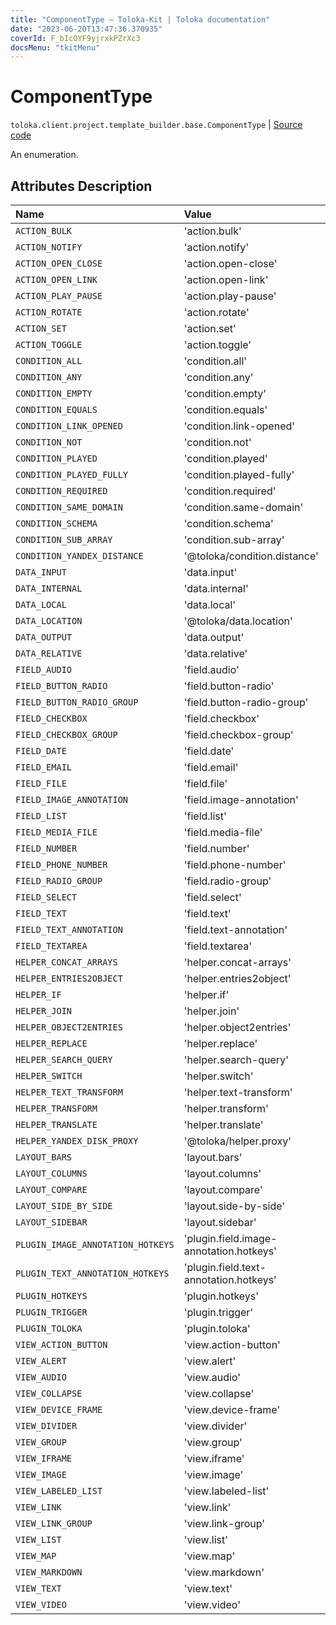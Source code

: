 ```yaml
---
title: "ComponentType — Toloka-Kit | Toloka documentation"
date: "2023-06-20T13:47:36.370935"
coverId: F_bIcOYF9yjrxkPZrXc3
docsMenu: "tkitMenu"
---
```


# ComponentType

`toloka.client.project.template_builder.base.ComponentType` | [Source code](https://github.com/Toloka/toloka-kit/blob/v1.2.0/src/client/project/template_builder/base.py#L24)

An enumeration.

## Attributes Description

| Name | Value | Description |
| :------| :-----------| :----------|
`ACTION_BULK`|'action.bulk'|
`ACTION_NOTIFY`|'action.notify'|
`ACTION_OPEN_CLOSE`|'action.open-close'|
`ACTION_OPEN_LINK`|'action.open-link'|
`ACTION_PLAY_PAUSE`|'action.play-pause'|
`ACTION_ROTATE`|'action.rotate'|
`ACTION_SET`|'action.set'|
`ACTION_TOGGLE`|'action.toggle'|
`CONDITION_ALL`|'condition.all'|
`CONDITION_ANY`|'condition.any'|
`CONDITION_EMPTY`|'condition.empty'|
`CONDITION_EQUALS`|'condition.equals'|
`CONDITION_LINK_OPENED`|'condition.link-opened'|
`CONDITION_NOT`|'condition.not'|
`CONDITION_PLAYED`|'condition.played'|
`CONDITION_PLAYED_FULLY`|'condition.played-fully'|
`CONDITION_REQUIRED`|'condition.required'|
`CONDITION_SAME_DOMAIN`|'condition.same-domain'|
`CONDITION_SCHEMA`|'condition.schema'|
`CONDITION_SUB_ARRAY`|'condition.sub-array'|
`CONDITION_YANDEX_DISTANCE`|'@toloka/condition.distance'|
`DATA_INPUT`|'data.input'|
`DATA_INTERNAL`|'data.internal'|
`DATA_LOCAL`|'data.local'|
`DATA_LOCATION`|'@toloka/data.location'|
`DATA_OUTPUT`|'data.output'|
`DATA_RELATIVE`|'data.relative'|
`FIELD_AUDIO`|'field.audio'|
`FIELD_BUTTON_RADIO`|'field.button-radio'|
`FIELD_BUTTON_RADIO_GROUP`|'field.button-radio-group'|
`FIELD_CHECKBOX`|'field.checkbox'|
`FIELD_CHECKBOX_GROUP`|'field.checkbox-group'|
`FIELD_DATE`|'field.date'|
`FIELD_EMAIL`|'field.email'|
`FIELD_FILE`|'field.file'|
`FIELD_IMAGE_ANNOTATION`|'field.image-annotation'|
`FIELD_LIST`|'field.list'|
`FIELD_MEDIA_FILE`|'field.media-file'|
`FIELD_NUMBER`|'field.number'|
`FIELD_PHONE_NUMBER`|'field.phone-number'|
`FIELD_RADIO_GROUP`|'field.radio-group'|
`FIELD_SELECT`|'field.select'|
`FIELD_TEXT`|'field.text'|
`FIELD_TEXT_ANNOTATION`|'field.text-annotation'|
`FIELD_TEXTAREA`|'field.textarea'|
`HELPER_CONCAT_ARRAYS`|'helper.concat-arrays'|
`HELPER_ENTRIES2OBJECT`|'helper.entries2object'|
`HELPER_IF`|'helper.if'|
`HELPER_JOIN`|'helper.join'|
`HELPER_OBJECT2ENTRIES`|'helper.object2entries'|
`HELPER_REPLACE`|'helper.replace'|
`HELPER_SEARCH_QUERY`|'helper.search-query'|
`HELPER_SWITCH`|'helper.switch'|
`HELPER_TEXT_TRANSFORM`|'helper.text-transform'|
`HELPER_TRANSFORM`|'helper.transform'|
`HELPER_TRANSLATE`|'helper.translate'|
`HELPER_YANDEX_DISK_PROXY`|'@toloka/helper.proxy'|
`LAYOUT_BARS`|'layout.bars'|
`LAYOUT_COLUMNS`|'layout.columns'|
`LAYOUT_COMPARE`|'layout.compare'|
`LAYOUT_SIDE_BY_SIDE`|'layout.side-by-side'|
`LAYOUT_SIDEBAR`|'layout.sidebar'|
`PLUGIN_IMAGE_ANNOTATION_HOTKEYS`|'plugin.field.image-annotation.hotkeys'|
`PLUGIN_TEXT_ANNOTATION_HOTKEYS`|'plugin.field.text-annotation.hotkeys'|
`PLUGIN_HOTKEYS`|'plugin.hotkeys'|
`PLUGIN_TRIGGER`|'plugin.trigger'|
`PLUGIN_TOLOKA`|'plugin.toloka'|
`VIEW_ACTION_BUTTON`|'view.action-button'|
`VIEW_ALERT`|'view.alert'|
`VIEW_AUDIO`|'view.audio'|
`VIEW_COLLAPSE`|'view.collapse'|
`VIEW_DEVICE_FRAME`|'view.device-frame'|
`VIEW_DIVIDER`|'view.divider'|
`VIEW_GROUP`|'view.group'|
`VIEW_IFRAME`|'view.iframe'|
`VIEW_IMAGE`|'view.image'|
`VIEW_LABELED_LIST`|'view.labeled-list'|
`VIEW_LINK`|'view.link'|
`VIEW_LINK_GROUP`|'view.link-group'|
`VIEW_LIST`|'view.list'|
`VIEW_MAP`|'view.map'|
`VIEW_MARKDOWN`|'view.markdown'|
`VIEW_TEXT`|'view.text'|
`VIEW_VIDEO`|'view.video'|